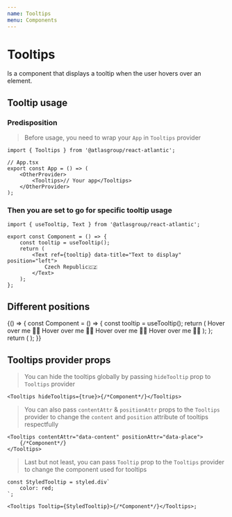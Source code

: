 ```yaml
---
name: Tooltips
menu: Components
---
```



# Tooltips

Is a component that displays a tooltip when the user hovers over an element.

## Tooltip usage

### Predisposition

> Before usage, you need to wrap your `App` in `Tooltips` provider

```tsx
import { Tooltips } from '@atlasgroup/react-atlantic';

// App.tsx
export const App = () => (
    <OtherProvider>
        <Tooltips>// Your app</Tooltips>
    </OtherProvider>
);
```

### Then you are set to go for specific tooltip usage

```tsx
import { useTooltip, Text } from '@atlasgroup/react-atlantic';

export const Component = () => {
    const tooltip = useTooltip();
    return (
        <Text ref={tooltip} data-title="Text to display" position="left">
            Czech Republic🇨🇿
        </Text>
    );
};
```

## Different positions

<Playground>
    {() => {
        const Component = () => {
            const tooltip = useTooltip();
            return (
                <WrapperVertical>
                    <Text ref={tooltip} data-title="Left" data-position="left">
                        Hover over me 👋🏻
                    </Text>
                    <Text ref={tooltip} data-title="Right" data-position="right">
                        Hover over me 👋🏼
                    </Text>
                    <Text ref={tooltip} data-title="Top" data-position="top">
                        Hover over me 👋🏾
                    </Text>
                    <Text ref={tooltip} data-title="Bottom" data-position="bottom">
                        Hover over me 👋🏿
                    </Text>
                </WrapperVertical>
            );
        };
        return (
            <Tooltips>
                <Component />
            </Tooltips>
        );
    }}
</Playground>

## Tooltips provider props

> You can hide the tooltips globally by passing `hideTooltip` prop to `Tooltips` provider

```tsx
<Tooltips hideTooltips={true}>{/*Component*/}</Tooltips>
```

> You can also pass `contentAttr` & `positionAttr` props to the `Tooltips` provider to change the `content` and `position` attribute of tooltips respectfully

```tsx
<Tooltips contentAttr="data-content" positionAttr="data-place">
    {/*Component*/}
</Tooltips>
```

> Last but not least, you can pass `Tooltip` prop to the `Tooltips` provider to change the component used for tooltips

```tsx
const StyledTooltip = styled.div`
    color: red;
`;

<Tooltips Tooltip={StyledTooltip}>{/*Component*/}</Tooltips>;
```
